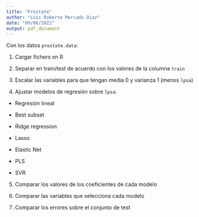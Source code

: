 ```yaml
---
title: "Prostate"
author: "Luis Roberto Mercado Diaz"
date: "09/06/2022"
output: pdf_document
---
```


Con los datos `prostate.data`:

1. Cargar fichero en R

2. Separar en train/test de acuerdo con los valores de la columna `train`

3. Escalar las variables para que tengan media 0 y varianza 1 (menos `lpsa`)

4. Ajustar modelos de regresión sobre `lpsa`:
    
  * Regresión lineal

  * Best subset

  * Ridge regression
  
  * Lasso

  * Elastic Net

  * PLS
  
  * SVR

5. Comparar los valores de los coeficientes de cada modelo

6. Comparar las variables que selecciona cada modelo

7. Comparar los errores sobre el conjunto de test
